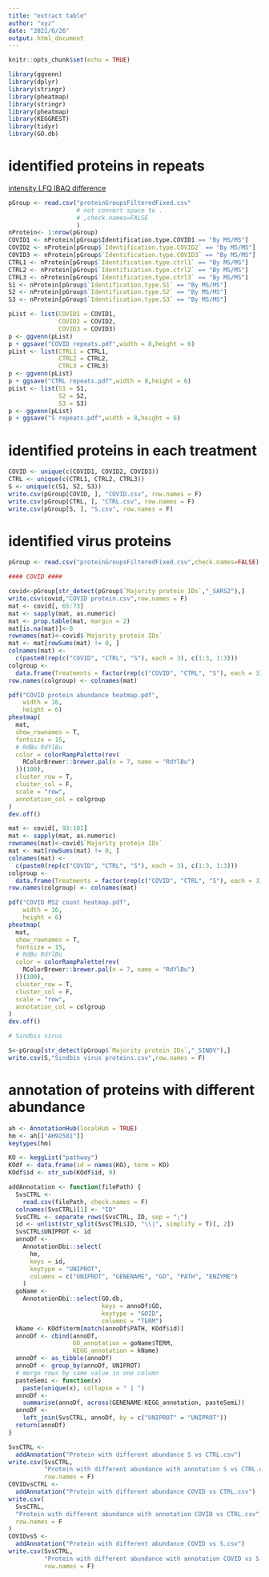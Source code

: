```yaml
---
title: "extract table"
author: "xyz"
date: "2021/6/26"
output: html_document
---
```


```r
knitr::opts_chunk$set(echo = TRUE)
```

```r
library(ggvenn)
library(dplyr)
library(stringr)
library(pheatmap)
library(stringr)
library(pheatmap)
library(KEGGREST)
library(tidyr)
library(GO.db)
```

# identified proteins in repeats

[intensity LFQ IBAQ difference](https://www.researchgate.net/post/What_is_the_difference_between_LFQ_intensity_and_plain_intensity)


```r
pGroup <- read.csv("proteinGroupsFilteredFixed.csv"
                   # not convert space to .
                   # ,check.names=FALSE
                   )
nProtein<- 1:nrow(pGroup)
COVID1 <- nProtein[pGroup$Identification.type.COVID1 == "By MS/MS"]
COVID2 <- nProtein[pGroup$`Identification.type.COVID2` == "By MS/MS"]
COVID3 <- nProtein[pGroup$`Identification.type.COVID3` == "By MS/MS"]
CTRL1 <- nProtein[pGroup$`Identification.type.ctrl1` == "By MS/MS"]
CTRL2 <- nProtein[pGroup$`Identification.type.ctrl2` == "By MS/MS"]
CTRL3 <- nProtein[pGroup$`Identification.type.ctrl3` == "By MS/MS"]
S1 <- nProtein[pGroup$`Identification.type.S1` == "By MS/MS"]
S2 <- nProtein[pGroup$`Identification.type.S2` == "By MS/MS"]
S3 <- nProtein[pGroup$`Identification.type.S3` == "By MS/MS"]

pList <- list(COVID1 = COVID1,
              COVID2 = COVID2,
              COVID3 = COVID3)
p <- ggvenn(pList)
p + ggsave("COVID repeats.pdf",width = 8,height = 6)
pList <- list(CTRL1 = CTRL1,
              CTRL2 = CTRL2,
              CTRL3 = CTRL3)
p <- ggvenn(pList)
p + ggsave("CTRL repeats.pdf",width = 8,height = 6)
pList <- list(S1 = S1,
              S2 = S2,
              S3 = S3)
p <- ggvenn(pList)
p + ggsave("S repeats.pdf",width = 8,height = 6)
```

# identified proteins in each treatment

```r
COVID <- unique(c(COVID1, COVID2, COVID3))
CTRL <- unique(c(CTRL1, CTRL2, CTRL3))
S <- unique(c(S1, S2, S3))
write.csv(pGroup[COVID, ], "COVID.csv", row.names = F)
write.csv(pGroup[CTRL, ], "CTRL.csv", row.names = F)
write.csv(pGroup[S, ], "S.csv", row.names = F)
```

# identified virus proteins

```r
pGroup <- read.csv("proteinGroupsFilteredFixed.csv",check.names=FALSE)

#### COVID ####

covid<-pGroup[str_detect(pGroup$`Majority protein IDs`,"_SARS2"),]
write.csv(covid,"COVID protein.csv",row.names = F)
mat <- covid[, 65:73]
mat <- sapply(mat, as.numeric)
mat <- prop.table(mat, margin = 2)
mat[is.na(mat)]<-0
rownames(mat)<-covid$`Majority protein IDs`
mat <- mat[rowSums(mat) != 0, ]
colnames(mat) <-
  c(paste0(rep(c("COVID", "CTRL", "S"), each = 3), c(1:3, 1:3)))
colgroup <-
  data.frame(Treatments = factor(rep(c("COVID", "CTRL", "S"), each = 3)))
row.names(colgroup) <- colnames(mat)

pdf("COVID protein abundance heatmap.pdf",
    width = 16,
    height = 6)
pheatmap(
  mat,
  show_rownames = T,
  fontsize = 15,
  # RdBu RdYlBu
  color = colorRampPalette(rev(
    RColorBrewer::brewer.pal(n = 7, name = "RdYlBu")
  ))(100),
  cluster_row = T,
  cluster_col = F,
  scale = "row",
  annotation_col = colgroup
)
dev.off()

mat <- covid[, 93:101]
mat <- sapply(mat, as.numeric)
rownames(mat)<-covid$`Majority protein IDs`
mat <- mat[rowSums(mat) != 0, ]
colnames(mat) <-
  c(paste0(rep(c("COVID", "CTRL", "S"), each = 3), c(1:3, 1:3)))
colgroup <-
  data.frame(Treatments = factor(rep(c("COVID", "CTRL", "S"), each = 3)))
row.names(colgroup) <- colnames(mat)

pdf("COVID MS2 count heatmap.pdf",
    width = 16,
    height = 6)
pheatmap(
  mat,
  show_rownames = T,
  fontsize = 15,
  # RdBu RdYlBu
  color = colorRampPalette(rev(
    RColorBrewer::brewer.pal(n = 7, name = "RdYlBu")
  ))(100),
  cluster_row = T,
  cluster_col = F,
  scale = "row",
  annotation_col = colgroup
)
dev.off()

# Sindbis virus

S<-pGroup[str_detect(pGroup$`Majority protein IDs`,"_SINDV"),]
write.csv(S,"Sindbis virus proteins.csv",row.names = F)
```

# annotation of proteins with different abundance

```r
ah <- AnnotationHub(localHub = TRUE)
hm <- ah[["AH92581"]]
keytypes(hm)

KO <- keggList("pathway")
KOdf <- data.frame(id = names(KO), term = KO)
KOdf$id <- str_sub(KOdf$id, 9)

addAnnotation <- function(filePath) {
  SvsCTRL <-
    read.csv(filePath, check.names = F)
  colnames(SvsCTRL)[1] <- "ID"
  SvsCTRL <- separate_rows(SvsCTRL, ID, sep = ";")
  id <- unlist(str_split(SvsCTRL$ID, "\\|", simplify = T)[, 2])
  SvsCTRL$UNIPROT <- id
  annoDf <-
    AnnotationDbi::select(
      hm,
      keys = id,
      keytype = "UNIPROT",
      columns = c("UNIPROT", "GENENAME", "GO", "PATH", "ENZYME")
    )
  goName <-
    AnnotationDbi::select(GO.db,
                          keys = annoDf$GO,
                          keytype = "GOID",
                          columns = "TERM")
  kName <- KOdf$term[match(annoDf$PATH, KOdf$id)]
  annoDf <- cbind(annoDf,
                  GO_annotation = goName$TERM,
                  KEGG_annotation = kName)
  annoDf <- as_tibble(annoDf)
  annoDf <- group_by(annoDf, UNIPROT)
  # merge rows by same value in one column
  pasteSemi <- function(x)
    paste(unique(x), collapse = " | ")
  annoDf <-
    summarise(annoDf, across(GENENAME:KEGG_annotation, pasteSemi))
  annoDf <-
    left_join(SvsCTRL, annoDf, by = c("UNIPROT" = "UNIPROT"))
  return(annoDf)
}

SvsCTRL <-
  addAnnotation("Protein with different abundance S vs CTRL.csv")
write.csv(SvsCTRL,
          "Protein with different abundance with annotation S vs CTRL.csv",
          row.names = F)
COVIDvsCTRL <-
  addAnnotation("Protein with different abundance COVID vs CTRL.csv")
write.csv(
  SvsCTRL,
  "Protein with different abundance with annotation COVID vs CTRL.csv",
  row.names = F
)
COVIDvsS <-
  addAnnotation("Protein with different abundance COVID vs S.csv")
write.csv(SvsCTRL,
          "Protein with different abundance with annotation COVID vs S.csv",
          row.names = F)
```


